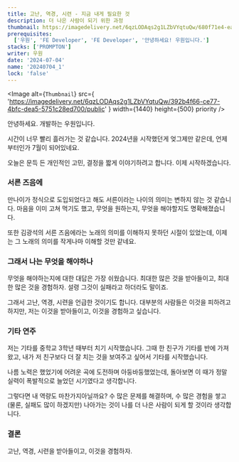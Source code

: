 ```yaml
---
title: 고난, 역경, 시련 - 지금 내게 필요한 것
description: 더 나은 사람이 되기 위한 과정
thumbnail: https://imagedelivery.net/6qzLODAqs2g1LZbVYqtuQw/680f71e4-ea4d-4e7d-2af0-b6ec8aa40300/public
prerequisites:
  ['우원', 'FE Developer', 'FE Developer', '안녕하세요! 우원입니다.']
stacks: ['PROMPTON']
writer: 우원
date: '2024-07-04'
name: '20240704_1'
lock: 'false'
---
```


<div style={{
  display: 'flex',
  justifyContent: 'center',
  alignItems: 'center',
  flexDirection: 'column',
}}>

  <Image
    alt={`Thumbnail`}
    src={
      'https://imagedelivery.net/6qzLODAqs2g1LZbVYqtuQw/392b4f66-ce77-4bfc-dea5-5751c28ed700/public'
    }
    width={1440}
    height={500}
    priority
  />
</div>

안녕하세요. 개발하는 우원입니다.

시간이 너무 빨리 흘러가는 것 같습니다.
2024년을 시작했던게 엊그제만 같은데,
언제부터인가 7월이 되어있네요.

오늘은 문득 든 개인적인 고민, 결정을 짧게 이야기하려고 합니다.
이제 시작하겠습니다.

### 서른 즈음에

만나이가 정식으로 도입되었다고 해도
서른이라는 나이의 의미는 변하지 않는 것 같습니다.
마음을 이미 고쳐 먹기도 했고,
무엇을 원하는지, 무엇을 해야할지도 명확해졌습니다.

또한 김광석의 서른 즈음에라는 노래의 의미를
이해하지 못하던 시절이 있었는데,
이제는 그 노래의 의미를 작게나마 이해할 것만 같네요.

### 그래서 나는 무엇을 해야하나

무엇을 해야하는지에 대한 대답은 가장 쉬웠습니다.
최대한 많은 것을 받아들이고, 최대한 많은 것을 경험하자.
설령 그것이 실패라고 하더라도 말이죠.

그래서 고난, 역경, 시련을 언급한 것이기도 합니다.
대부분의 사람들은 이것을 피하려고 하지만,
저는 이것을 받아들이고, 이것을 경험하고 싶습니다.

### 기타 연주

저는 기타를 중학교 3학년 때부터 치기 시작했습니다.
그때 한 친구가 기타를 반에 가져왔고,
내가 저 친구보다 더 잘 치는 것을 보여주고 싶어서
기타를 시작했습니다.

나름 노력은 했었기에 어려운 곡에 도전하며
아둥바둥했었는데, 돌아보면 이 때가 정말
실력이 폭발적으로 늘었던 시기였다고 생각합니다.

그렇다면 내 역량도 마찬가지아닐까요?
수 많은 문제를 해결하며, 수 많은 경험을 쌓고
(물론, 실패도 많이 하겠지만) 나아가는 것이
나를 더 나은 사람이 되게 할 것이라 생각합니다.

### 결론

고난, 역경, 시련을 받아들이고, 이것을 경험하자.
